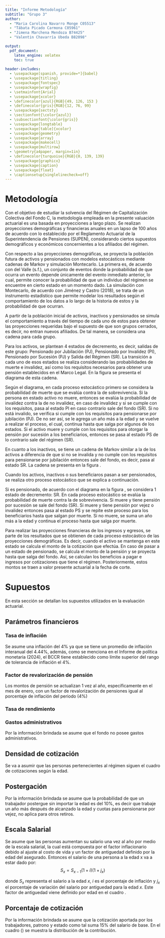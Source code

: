 ```yaml
---
title: "Informe Metodología"
subtitle: "Grupo 3"
author:
  - "Maria Carolina Navarro Monge C05513"
  - "Tábata Picado Carmona C05961"
  - "Jimena Marchena Mendoza B74425"
  - "Valentin Chavarría Ubeda B82098"

output:
  pdf_document:
    latex_engine: xelatex
    toc: true
 
header-includes:
  - \usepackage[spanish, provide=*]{babel}
  - \usepackage{titling}
  - \usepackage{fontspec}
  - \usepackage{wrapfig}
  - \setmainfont{Arial}
  - \usepackage{xcolor}
  - \definecolor{azul}{RGB}{49, 126, 153 }
  - \definecolor{gris}{RGB}{12, 76, 99}
  - \usepackage{sectsty}
  - \sectionfont{\color{azul}}
  - \subsectionfont{\color{gris}}
  - \usepackage{longtable}
  - \usepackage[table]{xcolor}
  - \usepackage{geometry}
  - \usepackage{array} 
  - \usepackage{makecell} 
  - \usepackage{multirow}
  - \geometry{a4paper, margin=1in}
  - \definecolor{turquoise}{RGB}{0, 139, 139}
  - \usepackage{graphicx} 
  - \usepackage{caption}
  - \usepackage{float}
  - \captionsetup{singlelinecheck=off}
---
```


# Metodología
Con el objetivo de estudiar la solvencia del Régimen de Capitalización Colectiva
del Fondo C, la metodología empleada en la presente valuación actuarial es una
basada en proyecciones a largo plazo. Se realizan proyecciones demográficas y
financieras anuales en un lapso de 100 años de acuerdo con lo establecido por el
Reglamento Actuarial de la Superintendencia de Pensiones (SUPEN), considerando
ciertos supuestos demográficos y económicos concernientes a los afiliados del régimen.

Con respecto a las proyecciones demográficas, se proyecta la población futura de
activos y pensionados con modelos estocásticos mediante cadenas de Markov y
simulación Montecarlo. La primera es, de acuerdo con del Valle (s.f.), un
conjunto de eventos donde la probabilidad de que ocurra un evento depende
únicamente del evento inmediato anterior, lo cual, permite conocer la probabilidad
de que un individuo del régimen se encuentre en cierto estado en un momento dado.
La simulación con Montecarlo, de acuerdo con Jiménez y Castro (2018), se trata de
un instrumento estadístico que permite modelar los resultados según el comportamiento
de los datos a lo largo de la historia de estos y la probabilidad de que ocurran.

A partir de la población inicial de activos, inactivos y pensionados se simula el
comportamiento a través del tiempo de cada uno de estos para obtener las proyecciones
requeridas bajo el supuesto de que son grupos cerrados, es decir, no entran nuevos
afiliados. De tal manera, se considera una cadena para cada grupo.

Para los activos, se plantean 4 estados de decremento, es decir, salidas de este
grupo: Pensionado por Jubilación (PJ), Pensionado por Invalidez (PI), Pensionado
por Sucesión (PJ) y Salida del Régimen (SR). La transición a cada uno de esos
estados se realiza considerando las probabilidades de muerte e invalidez, así
como los requisitos necesarios para obtener una pensión establecidos en el Marco Legal.
En la figura \ref{fig:cadena1} se presenta el diagrama de esta cadena.

\begin{figure}[H]
\centering
\caption{Cadena de Markov Activos}
\includegraphics[width=\textwidth]{cadena1.jpg}
\label{fig:cadena1}
\caption*{Fuente: Elaboración propia}
\end{figure}

Según el diagrama, en cada proceso estocástico primero se considera la probabilidad
de muerte que se evalúa contra la de sobrevivencia. Si la persona en estado activo no
muere, entonces se evalúa la probabilidad de invalidez contra la de no invalidez,
en caso de invalidez y si se cumple con los requisitos, pasa al estado PI en caso
contrario sale del fondo (SR). Si no está invalido, se verifica si cumple con los
requisitos para pensionarse por jubilación (PJ). De no ser así, se le agrega un 
año más a la edad y se vuelve a realizar el proceso, el cual, continua hasta que
salga por algunos de los estados. Si el activo muere y cumple con los requisitos
para otorgar la pensión por sucesión a los beneficiarios, entonces se pasa al estado
PS de lo contrario sale del régimen (SR). 

En cuanto a los inactivos, se tiene un cadena de Markov similar a la de los activos
a diferencia de que si no se invalida y no cumple con los requisitos para pensionarse
por jubilación entonces sale del fondo, es decir, pasa al estado SR. La cadena se
presenta en la figura \ref{fig:cadena2} . 

\begin{figure}[H]
\centering
\caption{Cadena de Markov Inactivos}
\includegraphics[width=\textwidth]{cadena2.jpg}
\label{fig:cadena2}
\caption*{Fuente: Elaboración propia}
\end{figure}

Cuando los activos, inactivos o sus beneficiaros pasan a ser pensionados, se 
realiza otro proceso estocástico que se explica a continuación. 

Si es pensionado, de acuerdo con el diagrama en la figura \ref{fig:cadena3}, se 
considera 1 estado de decremento: SR. En cada proceso estocástico se evalúa la 
probabilidad de muerte contra la de sobrevivencia. Si muere y tiene pensión por 
sucesión se sale del fondo (SR). Si muere y tiene pensión por vejez o invalidez 
entonces pasa al estado PS y se repite este proceso para los beneficiarios hasta
que salgan por muerte. Si no muere, se suma un año más a la edad y continua el 
proceso hasta que salga por muerte.

\begin{figure}[H]
\centering
\caption{Cadena de Markov Pensionados}
\includegraphics[width=0.5\textwidth]{cadena3.jpg}
\label{fig:cadena3}
\caption*{Fuente: Elaboración propia}
\end{figure}

Para realizar las proyecciones financieras de los ingresos y egresos, se parte de
los resultados que se obtienen de cada proceso estocástico de las proyecciones
demográficas. Es decir, cuando el activo se mantenga en este estado se calcula el
monto de la cotización que efectúa. En caso de pasar a un estado de pensionado,
se calcula el monto de la pensión y se proyecta hasta que salga del fondo. Así,
se calculan los beneficios a pagar e ingresos por cotizaciones que tiene el régimen.
Posteriormente, estos montos se traen a valor presente actuarial a la fecha de corte.


# Supuestos

En esta sección se detallan los supuestos utilizados en la evaluación actuarial.

## Parámetros financieros

### Tasa de inflación

Se asume una inflación del 4% ya que se tiene un promedio de inflación interanual del 4.44%, además, como se menciona en el Informe de política monetaria (2024), el BCCR tiene establecido como límite superior del rango de tolerancia de inflación el 4%.

### Factor de revalorización de pensión

Los montos de pensión se actualizan 1 vez al año, específicamente en el mes de enero, con un factor de revalorización de pensiones igual al porcentaje de inflación del periodo (4\%)

### Tasa de rendimiento


### Gastos administrativos

Por la información brindada se asume que el fondo no posee gastos administrativos.

## Densidad de cotización

Se va a asumir que las personas pertenecientes al régimen siguen el cuadro \ref{tab:cotizaciones} de cotizaciones según la edad. 

\begin{longtable}{|c|c|c|c|}
    \caption{Cantidad de cotizaciones por edad} \label{tab:cotizaciones} \\
    \hline
  \rowcolor{turquoise}
  \textbf{Edad} & \textbf{Cotizaciones} & \textbf{Edad} & \textbf{Cotizaciones} \\
  \hline
  \endfirsthead

  \hline
  \rowcolor{turquoise}
  \textbf{Edad (x)} & \textbf{Variación $(j_x)$} & \textbf{Edad (x)} & \textbf{Variación $(j_x)$} \\
  \hline
  \endhead

  \hline \multicolumn{4}{|r|}{{Continúa en la próxima página}} \\ \hline
  \endfoot

  \hline
  \endlastfoot

  % Aquí se incluyen las filas de datos
  19 & 3 & 49 & 10 \\

  20 & 5 & 50 & 10 \\

  21 & 6 & 51 & 10 \\

  22 & 7 & 52 & 10 \\

  23 & 7 & 53 & 10 \\

  24 & 8 & 54 & 10 \\

  25 & 8 & 55 & 10 \\

  26 & 9 & 56 & 10 \\

  27 & 9 & 57 & 10 \\

  28 & 9 & 58 & 10 \\

  29 & 10 & 59 & 10 \\

  30 & 10 & 60 & 10 \\

  31 & 10 & 61 & 10 \\

  32 & 10 & 62 & 11 \\

  33 & 10 & 63 & 10 \\

  34 & 10 & 64 & 10 \\

  35 & 10 & 65 & 11 \\

  36 & 10 & 66 & 10 \\

  37 & 10 & 67 & 10 \\

  38 & 10 & 68 & 11 \\

  39 & 10 & 69 & 10 \\

  40 & 10 & 70 & 11 \\

  41 & 10 & 71 & 10 \\

  42 & 10 & 72 & 11 \\

  43 & 10 & 73 & 10 \\

  44 & 10 & 74 & 11 \\

  45 & 10 & 75 & 10 \\

  46 & 10 & 76 & 10 \\

  47 & 10 & 77 & 11 \\

  48 & 11 & 78 & 10 \\
  \hline
  
    \caption*{Fuente: Elaboración propia a partir de datos del Fondo C.} 
\end{longtable}

## Postergación

Por la información brindada se asume que la probabilidad de que un trabajador postergue sin importar la edad es del 10\%, es decir que trabaje un año más después de alcanzado la edad y cuotas para pensionarse por vejez, no aplica para otros retiros.

## Escala Salarial

Se asume que las personas aumentan su salario una vez al año por medio de la escala salarial, la cual está compuesta por el factor inflacionario debido al ajuste al costo de vida y un factor de antiguedad definido por la edad del asegurado. Entonces el salario de una persona a la edad x va a estar dado por: 
$$S_x = S_{x-1}(1+i)(1+j_x)$$

donde $S_x$ representa el salario a la edad $x$, $i$ es el porcentaje de inflación y $j_x$ el porcentaje de variación del salario por antiguedad para la edad $x$. Este factor de antiguedad viene definido por edad en el cuadro \ref{tab:salario}. 

\begin{longtable}{|c|c|c|c|}
    \caption{Factor de antiguedad por edad} \label{tab:salario} \\
    \hline
  \rowcolor{turquoise}
  \textbf{Edad (x)} & \textbf{Variación $(j_x)$} & \textbf{Edad (x)} & \textbf{Variación $(j_x)$} \\
  \hline
  \endfirsthead

  \hline
  \rowcolor{turquoise}
  \textbf{Edad (x)} & \textbf{Variación $(j_x)$} & \textbf{Edad (x)} & \textbf{Variación $(j_x)$} \\
  \hline
  \endhead

  \hline \multicolumn{4}{|r|}{{Continúa en la próxima página}} \\ \hline
  \endfoot

  \hline
  \endlastfoot

  % Aquí se incluyen las filas de datos
  19 & 0 & 49 & 0.0119 \\

  20 & 0.0107 & 50 & -0.0069 \\

  21 & 0.2361 & 51 & -0.0027 \\

  22 & 0.1706 & 52 & -0.0111 \\

  23 & 0.1916 & 53 & -0.0186 \\

  24 & 0.1867 & 54 & 0.0066 \\

  25 & 0.1871 & 55 & -0.0042 \\

  26 & 0.1580 & 56 & -0.0139 \\

  27 & 0.1363 & 57 & -0.0020 \\

  28 & 0.1246 & 58 & -0.0168 \\

  29 & 0.1001 & 59 & -0.0097 \\

  30 & 0.0828 & 60 & -0.0210 \\

  31 & 0.0810 & 61 & 0.0316 \\

  32 & 0.0652 & 62 & -0.0289 \\

  33 & 0.0616 & 63 & -0.0702 \\

  34 & 0.0488 & 64 & 0.0260 \\

  35 & 0.0488 & 65 & -0.0587 \\

  36 & 0.0427 & 66 & 0.0664 \\

  37 & 0.0293 & 67 & -0.0700 \\

  38 & 0.0349 & 68 & 0.1230 \\

  39 & 0.0187 & 69 & 0.01363 \\

  40 & 0.0234 & 70 & 0.2840 \\

  41 & 0.0209 & 71 & 0.2174 \\

  42 & 0.0199 & 72 & -0.0889 \\

  43 & -0.0025 & 73 & 0.2306 \\

  44 & -0.0021 & 74 & 0.8912 \\

  45 & 0.0135 & 75 & 0.1452 \\

  46 & 0.0033 & 76 & -0.2793 \\

  47 & -0.0020 & 77 & 0.1238 \\

  48 & 0.0070 & 78 & 0.0677 \\
  \hline
  
    \caption*{Fuente: Elaboración propia a partir de datos del Fondo C.} 
\end{longtable}

## Porcentaje de cotización

Por la información brindada se asume que la cotización aportada por los trabajadores, patrono y estado como tal suma 15\% del salario de base. En el cuadro () se muestra la distribución de la contribución. 

\begin{table}[h]
    \centering
    \caption{Distribución de la contribución}
    \label{tab:contribuciones}
    \vspace{0.25cm}
    \begin{tabular}{|c|c|c|c|}
        \hline
        \rowcolor{turquoise}
        \multicolumn{4}{|c|}{\textbf{Aporte}} \\
        \hline
        \rowcolor{turquoise}
        \textbf{Trabajador} & \textbf{Patrono} & \textbf{Estado} & \textbf{Total} \\
        \hline
        6\% & 7\% & 2\% & 15\% \\
        \hline
    \end{tabular}\\
    \noindent\footnotesize{Fuente: Elaboración propia a partir de datos del Fondo C.}
\end{table}
